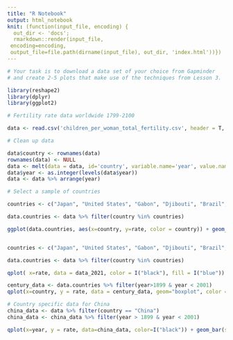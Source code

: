 ```yaml
---
title: "R Notebook"
output: html_notebook
knit: (function(input_file, encoding) {
  out_dir <- 'docs';
  rmarkdown::render(input_file,
 encoding=encoding,
 output_file=file.path(dirname(input_file), out_dir, 'index.html'))})
---
```


 

```r
# Your task is to download a data set of your choice from Gapminder
# and create 2-5 plots that make use of the techniques from Lesson 3.

library(reshape2)
library(dplyr)
library(ggplot2)

# Fertility rate data worldwide 1799-2100

data <- read.csv('children_per_woman_total_fertility.csv', header = T, row.names = 1, check.names =  F)

# Clean up data

data$country <- rownames(data)
rownames(data) <- NULL
data <- melt(data = data, id='country', variable.name='year', value.name = 'rate')
data$year <- as.integer(levels(data$year))
data <- data %>% arrange(year)

# Select a sample of countries

countries <- c("Japan", "United States", "Gabon", "Djibouti", "Brazil", "Canada", "Pakistan", "United Kingdom", "China", "Peru")

data.countries <- data %>% filter(country %in% countries)

ggplot(data.countries, aes(x=country, y=rate, color = country)) + geom_boxplot(na.rm=T) 



```

```r
countries <- c("Japan", "United States", "Gabon", "Djibouti", "Brazil", "Canada", "Pakistan", "United Kingdom", "China", "Peru")

data.countries <- data %>% filter(country %in% countries)

qplot( x=rate, data = data_2021, color = I("black"), fill = I("blue")) + xlab("Birth Rate per Woman") + ylab("Count") 

```
```r
century_data <- data.countries %>% filter(year>1899 & year < 2001)
qplot(x=country, y = rate, data = century_data, geom="boxplot", color = country, rm.na = TRUE) + xlab("Country") + ylab("Birth Rate Change 20th Century")

```
```r
# Country specific data for China
china_data <- data %>% filter(country == "China")
china_data <- china_data %>% filter(year > 1899 & year < 2001)

qplot(x=year, y = rate, data=china_data, color=I("black")) + geom_bar(stat="identity")

```

